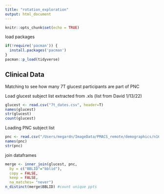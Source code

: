 ```yaml
---
title: "rotation_exploration"
output: html_document
---
```


```r
knitr::opts_chunk$set(echo = TRUE)
```

load packages

```r
if(!require('pacman')) {
  install.packages('pacman')
}
pacman::p_load(tidyverse)
```

## Clinical Data

Matching to see how many 7T glucest participants are part of PNC

Load glucest subject list extracted from .xls (list from David 1/13/22)

```r
glucest <- read.csv("7t_dates.csv", header=T) 
names(glucest)
str(glucest)
count(glucest)
```

Loading PNC subject list

``` r
pnc <- read.csv("/Users/megardn/ImageData/PMACS_remote/demographics/n1601_demographics_go1_20161212.csv", header=T)
names(pnc)
str(pnc)
```

join dataframes
```r
merge <- inner_join(glucest, pnc,
  by = c("BBLID"="bblid"),
  copy = FALSE,
  keep = FALSE,
  na_matches= "never")
n_distinct(merge$BBLID) #count unique ppts
```

